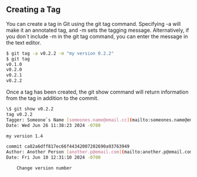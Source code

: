 ## Creating a Tag

You can create a tag in Git using the git tag command. Specifying -a will make it an annotated tag, and -m sets the tagging message. Alternatively, if you don`t include -m in the git tag command, you can enter the message in the text editor. 


``` bash
$ git tag -a v0.2.2 -m "my version 0.2.2" 
$ git tag 
v0.1.0 
v0.2.0 
v0.2.1
v0.2.2
```

Once a tag has been created, the git show command will return information from the tag in addition to the commit.  

``` bash
\$ git show v0.2.2 
tag v0.2.2 
Tagger: Someone`s Name [someones.name@email.cc](mailto:someones.name@email.cc){.email} 
Date: Wed Jun 26 11:38:23 2024 -0700

my version 1.4

commit ca82a6dff817ec66f44342007202690a93763949 
Author: Another Person [another.p@email.com](mailto:another.p@email.com){.email} 
Date: Fri Jun 10 12:31:10 2024 -0700

    Change version number
```
